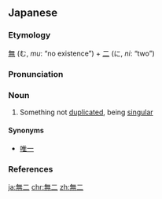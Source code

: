 ==Japanese==
{{ja-kanjitab|む|に|yomi=o}}

===Etymology===
[[無]] (む, ''mu'': “no existence”) + [[二]] (に, ''ni'': “two”)

===Pronunciation===
{{ja-pron|yomi=goon|むに|acc=1|acc_ref=DJR}}

===Noun===
{{ja-noun|むに}}

# Something not [[duplicate]]d, being [[singular]]

====Synonyms====
* [[唯一]]

===References===
<references/>

[[ja:無二]]
[[chr:無二]]
[[zh:無二]]